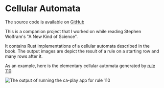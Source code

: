 
# Cellular Automata

The source code is available on [GitHub]

This is a companion project that I worked on while reading Stephen Wolfram's "A New Kind of Science".

It contains Rust implementations of a cellular automata described in the book. The output images are
depict the result of a rule on a starting row and many rows after it.

As an example, here is the elementary cellular automata generated by [rule 110]:

<Image
  src={Ca}
  alt="The output of running the ca-play app for rule 110"
/>

[github]: https://github.com/Velfi/ca_play
[rule 110]: https://en.wikipedia.org/wiki/Rule_110
